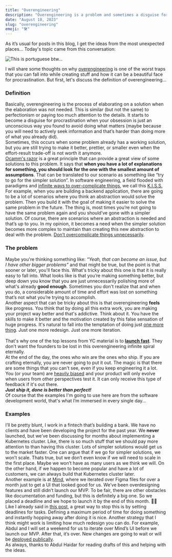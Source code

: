 ```yaml
---
title: "Overengineering"
description: "Overengineering is a problem and sometimes a disguise for procrastination."
date: "August 18, 2023"
slug: "overengineering"
emoji: "🛠️"
---
```


As it’s usual for posts in this blog, I get the ideas from the most unexpected places… Today's topic came from this conversation:

![This is portuguese btw...](/images/whatsapp.png)

I will share some thoughts on why [overengineering](https://en.wikipedia.org/wiki/Overengineering) is one of the worst traps that you can fall into while creating stuff and how it can be a beautiful face for procrastination. But first, let's discuss the definition of overengineering…

### Definition

Basically, overengineering is the process of elaborating on a solution when the elaboration was not needed. This is similar (but not the same) to perfectionism or paying too much attention to the details. It starts to become a disguise for procrastination when your obsession is just an unconscious way you found to avoid doing what matters (maybe because you will need to actively seek information and that’s harder than doing more of what you already did).
<br/>
Sometimes, this occurs when some problem already has a working solution, but you are still trying to make it better, prettier, or smaller even when the effort-result trade-off is not worth it anymore.
<br/>
[Ocamm's razor](https://en.wikipedia.org/wiki/Occam%27s_razor) is a great principle that can provide a great view of some solutions to this problem. It says that **when you have a lot of explanations for something, you should look for the one with the smallest amount of assumptions**. That can be translated to our scenario as something like “try to go for the simpler solution”. In software engineering, a field flooded with paradigms and [infinite ways to over-complicate things](https://en.wikipedia.org/wiki/Fundamental_theorem_of_software_engineering), we call this [K.I.S.S.](https://en.wikipedia.org/wiki/KISS_principle) 
<br/>
For example, when you are building a backend application, there are going to be a lot of scenarios where you think an abstraction would solve the problem. Then you build it with the goal of making it easier to solve the same problem in the future. The thing is, most times you’re not going to have the same problem again and you should’ve gone with a simpler solution. Of course, there are scenarios where an abstraction is needed and that’s up to you. In my opinion, it becomes a need when the simpler solution becomes more complex to maintain than creating this new abstraction to deal with the problem. [Don’t overcomplicate things unnecessarily](https://grugbrain.dev/#grug-on-complexity).

### The problem

Maybe you're thinking something like: *“Yeah, that can become an issue, but I have other bigger problems”* and that might be true, but the point is that sooner or later, you'll face this. What's tricky about this one is that it is really easy to fall into. What looks like is that you’re making something better, but deep down you know that you are just unnecessarily polishing more of what's already **good enough**. Sometimes you don't realize that and when you do, a considerable amount of time and effort was lost on something that’s not what you’re trying to accomplish.
<br/>
Another aspect that can be tricky about this is that overengineering **feels** like progress. You think that by doing all this extra work, you are making your project way better and that's addictive. Think about it. You have the skills to make it better and the motivation created by this false sensation of huge progress. It's natural to fall into the temptation of doing just [one more thing](https://www.youtube.com/watch?v=cO-2NAl7Sm0&ab_channel=allaboutSteveJobs.com). Just one more redesign. Just one more iteration.  
<br/>
That's why one of the top lessons from YC material is to **[launch fast](https://www.youtube.com/watch?v=fetC2EpDtN8)**. They don't want the founders to be lost in this overengineering infinite spiral eternally. 
<br/>
At the end of the day, the ones who win are the ones who ship. If you are crafting eternally, you are never going to put it out. The magic is that there are some things that you can't see, even if you keep engineering it a lot. You (or your team) are [heavily biased](https://en.wikipedia.org/wiki/Confirmation_bias) and your product will only evolve when users from other perspectives test it. It can only receive this type of feedback if it's out there. 
<br/>
***Just ship it, done is better than perfect!***
<br/>
Of course that the examples I'm going to use here are from the software development world, that's what I’m immersed in every single day…

### Examples

I’ll be pretty blunt, I work in a fintech that’s building a bank. We have no clients and have been developing the project for the past year. We **never** launched, but we’ve been discussing for months about implementing a Kubernetes cluster. Like, there is so much stuff that we should pay more attention to than having this cluster. Lots of simpler solutions would get us to the market faster. One can argue that if we go for simpler solutions, we won’t scale. Thats true, but we don’t even know if we will need to scale in the first place. Maybe we won’t have as many users as we think we will. On the other hand, if we happen to become popular and have a lot of customers, we can always build that Kubernetes cluster later.
<br/>
Another example is at [Mind](https://getmind.app/), where we iterated over Figma files for over a month just to get a UI that looked good for us. We’ve been overdesigning features and still didn’t launch our MVP. To be fair, there are other obstacles like documentation and funding, but this is definitely a big one. So we placed a deadline and we hope to launch it by the end of this month. 🙏🏻
<br/>
Like I already said in [this post](https://www.gustavofior.com/blog/post/external-motivation), a great way to stop this is by setting deadlines for tasks. Defining a maximum period of time for doing something and instantly hopping away after doing it is nice. Another strategy that I think might work is limiting how much redesign you can do. For example, Abdul and I will set a weekend for us to iterate over Mind’s UI before we launch our MVP. After that, it’s over. New changes are going to wait or will be [deployed publically](https://gabygoldberg.medium.com/the-building-in-public-how-to-guide-219d417f00c1).
<br/>
As always, thanks to Abdul Haidar for reading drafts of this and helping with the ideas.